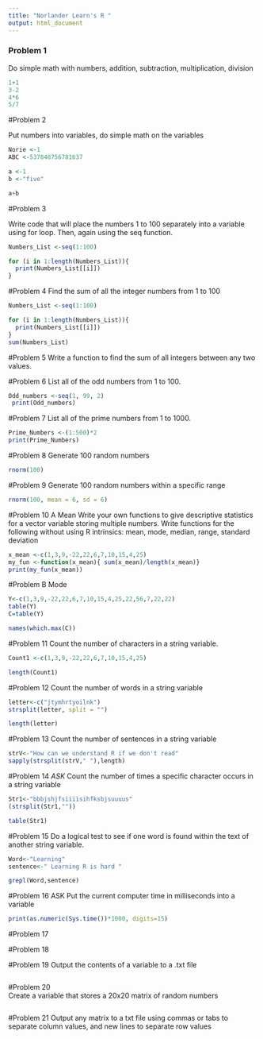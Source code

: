 ```yaml
---
title: "Norlander Learn's R "
output: html_document
---
```


<style type="text/css">
.title {
  display: none;
}

#getting-started img {
  margin-right: 10px;
}

</style>
### Problem 1 

Do simple math with numbers, addition, subtraction, multiplication, division

```r
1+1 
3-2
4*6
5/7
```

#Problem 2 

Put numbers into variables, do simple math on the variables
```r
Norie <-1
ABC <-537848756781637

a <-1
b <-"five"

a+b
```
#Problem 3 

Write code that will place the numbers 1 to 100 separately into a variable using for loop. Then, again using the seq function.


```r
Numbers_List <-seq(1:100)

for (i in 1:length(Numbers_List)){
  print(Numbers_List[[i]])
}

```
#Problem 4
Find the sum of all the integer numbers from 1 to 100

```r
Numbers_List <-seq(1:100)

for (i in 1:length(Numbers_List)){
  print(Numbers_List[[i]])
}
sum(Numbers_List)
```

#Problem 5 
Write a function to find the sum of all integers between any two values.


#Problem 6 
List all of the odd numbers from 1 to 100.
```r
Odd_numbers <-seq(1, 99, 2)
 print(Odd_numbers)

```

#Problem 7 
List all of the prime numbers from 1 to 1000.
```r
Prime_Numbers <-(1:500)*2
print(Prime_Numbers)
```

#Problem 8 
Generate 100 random numbers
```r
rnorm(100) 
```

#Problem 9 
Generate 100 random numbers within a specific range 
<!-- ASK IF THESE PARMETERS ARE WHAT HE WANTS? -->
```r
rnorm(100, mean = 6, sd = 6)

```

#Problem 10 A Mean
Write your own functions to give descriptive statistics for a vector variable storing multiple numbers. Write functions for the following without using R intrinsics: mean, mode, median, range, standard deviation

```r
x_mean <-c(1,3,9,-22,22,6,7,10,15,4,25)
my_fun <-function(x_mean){ sum(x_mean)/length(x_mean)} 
print(my_fun(x_mean))
```


#Problem B Mode
```r
Y<-c(1,3,9,-22,22,6,7,10,15,4,25,22,56,7,22,22)
table(Y)
C=table(Y)

names(which.max(C))


```

#Problem 11 
Count the number of characters in a string variable. 
```r
Count1 <-c(1,3,9,-22,22,6,7,10,15,4,25)

length(Count1)

```

#Problem 12 
Count the number of words in a string variable
```r
letter<-c("jtymhrtyoilnk")
strsplit(letter, split = "")

length(letter)

```
#Problem 13 
Count the number of sentences in a string variable
```r
strV<-"How can we understand R if we don't read"
sapply(strsplit(strV," "),length)

```
#Problem 14 *ASK*
Count the number of times a specific character occurs in a string variable

```r
Str1<-"bbbjshjfsiiiisihfksbjsuuuus"
(strsplit(Str1,""))

table(Str1)


```
#Problem 15 
Do a logical test to see if one word is found within the text of another string variable.

```r
Word<-"Learning"
sentence<-" Learning R is hard "

grepl(Word,sentence)

```
#Problem 16 ASK
Put the current computer time in milliseconds into a variable

```r
print(as.numeric(Sys.time())*1000, digits=15)
```
#Problem 17

#Problem 18

#Problem 19
Output the contents of a variable to a .txt file

```r

```
#Problem 20  
Create a variable that stores a 20x20 matrix of random numbers

```r

```
#Problem 21
Output any matrix to a txt file using commas or tabs to separate column values, and new lines to separate row values

```r

```







